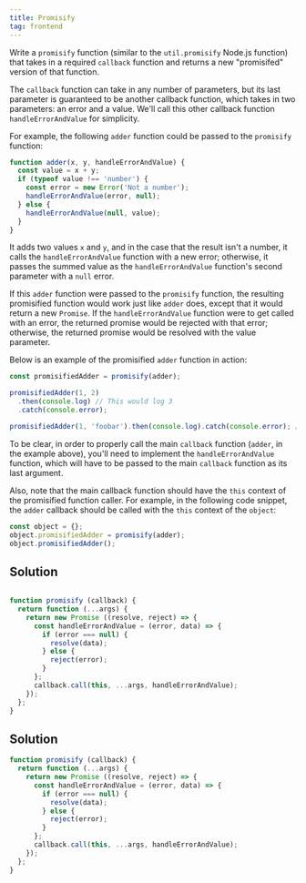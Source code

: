 ```yaml
---
title: Promisify
tag: frontend
---
```


Write a `promisify` function (similar to the `util.promisify` Node.js function) that takes in a required `callback` function and returns a new "promisifed" version of that function.

The `callback` function can take in any number of parameters, but its last parameter is guaranteed to be another callback function, which takes in two parameters: an error and a value. We'll call this other callback function `handleErrorAndValue` for simplicity.

For example, the following `adder` function could be passed to the `promisify` function:

```javascript
function adder(x, y, handleErrorAndValue) {
  const value = x + y;
  if (typeof value !== 'number') {
    const error = new Error('Not a number');
    handleErrorAndValue(error, null);
  } else {
    handleErrorAndValue(null, value);
  }
}
```

It adds two values `x` and `y`, and in the case that the result isn't a number, it calls the `handleErrorAndValue` function with a new error; otherwise, it passes the summed value as the `handleErrorAndValue` function's second parameter with a `null` error.

If this `adder` function were passed to the `promisify` function, the resulting promisified function would work just like `adder` does, except that it would return a new `Promise`. If the `handleErrorAndValue` function were to get called with an error, the returned promise would be rejected with that error; otherwise, the returned promise would be resolved with the value parameter.

Below is an example of the promisified `adder` function in action:

```javascript
const promisifiedAdder = promisify(adder);

promisifiedAdder(1, 2)
  .then(console.log) // This would log 3
  .catch(console.error);

promisifiedAdder(1, 'foobar').then(console.log).catch(console.error); // An error would be caught and logged
```

To be clear, in order to properly call the main `callback` function (`adder`, in the example above), you'll need to implement the `handleErrorAndValue` function, which will have to be passed to the main `callback` function as its last argument.

Also, note that the main callback function should have the `this` context of the promisified function caller. For example, in the following code snippet, the `adder` callback should be called with the `this` context of the `object`:

```javascript
const object = {};
object.promisifiedAdder = promisify(adder);
object.promisifiedAdder();
```

## Solution

```javascript

function promisify (callback) {
  return function (...args) {
    return new Promise ((resolve, reject) => {
      const handleErrorAndValue = (error, data) => {
        if (error === null) {
          resolve(data);
        } else {
          reject(error);
        }
      };
      callback.call(this, ...args, handleErrorAndValue);
    });
  };
}
```

## Solution

```javascript
function promisify (callback) {
  return function (...args) {
    return new Promise ((resolve, reject) => {
      const handleErrorAndValue = (error, data) => {
        if (error === null) {
          resolve(data);
        } else {
          reject(error);
        }
      };
      callback.call(this, ...args, handleErrorAndValue);
    });
  };
}
```